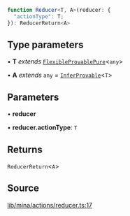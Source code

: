 ```ts
function Reducer<T, A>(reducer: {
  "actionType": T;
}): ReducerReturn<A>
```

## Type parameters

• **T** *extends* [`FlexibleProvablePure`](../type-aliases/FlexibleProvablePure.mdx)\<`any`\>

• **A** *extends* `any` = [`InferProvable`](../type-aliases/InferProvable.mdx)\<`T`\>

## Parameters

• **reducer**

• **reducer.actionType**: `T`

## Returns

`ReducerReturn`\<`A`\>

## Source

[lib/mina/actions/reducer.ts:17](https://github.com/o1-labs/o1js/blob/72b8e2c2b9aaba4b5c12257bdd63dfe2676a3d99/src/lib/mina/actions/reducer.ts#L17)

